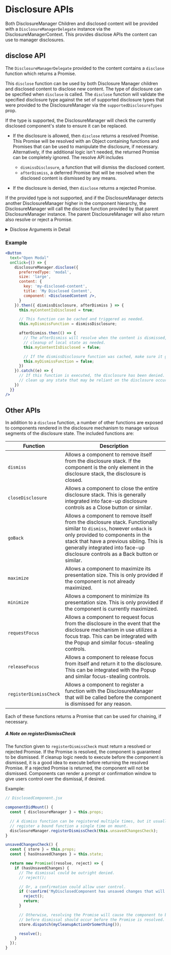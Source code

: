 
<Badge />

# Disclosure APIs
Both DisclosureManager Children and disclosed content will be provided with a `DisclosureManagerDelegate` instance via the DisclosureManagerContext. This provides disclose APIs the content can use to manager disclosures.

## disclose API
The `DisclosureManagerDelegate` provided to the content contains a `disclose` function which returns a Promise.

This `disclose` function can be used by both Disclosure Manager children and disclosed content to disclose new content. The type of disclosure can be specified when `disclose` is called. The `disclose` function will validate the specified disclosure type against the set of supported disclosure types that were provided to the DisclosureManager via the `supportedDisclosureTypes` prop.

If the type is supported, the DisclosureManager will check the currently disclosed component's state to ensure it can be replaced.

- If the disclosure is allowed,  then `disclose` returns a resolved Promise. This Promise will be resolved with an Object containing functions and Promises that can be used to manipulate the disclosure, if necessary. Alternatively, if the additional logic isn't needed, the returned Promise can be completely ignored. The resolve API includes
  -  `dismissDisclosure`, a function that will dismiss the disclosed content. 
  - `afterDismiss`, a deferred Promise that will be resolved when the disclosed content is dismissed by any means. 

- If the disclosure is denied, then `disclose` returns a rejected Promise. 

If the provided type is not supported, and if the DisclosureManager detects another DisclosureManager higher in the component hierarchy, the DisclosureManager will call the disclose function provided by that parent DisclosureManager instance. The parent DisclosureManager will also return also resolve or reject a Promise.


<details>
<summary>Disclose Arguments in Detail</summary>

```js
disclosureManager.disclose({
  /* REQUIRED: The content information associated to the component to be disclosed. */
  content: {
    /* REQUIRED: The React component to be disclosed. */
    component: PropTypes.node,

    /**
     * REQUIRED: The unique identifier of the component to disclosed. This key must be unique 
     * amongst the set of all actively disclosed component keys.
     */
    key: PropsTypes.string,
    
    /**
     * The title to associated to the component.
     */
    title: PropsTypes.string,
  },

  /**
   * The preferred disclosure type. This will be used to match the disclosure request to an appropriate
   * DisclosureManager. Depending on the structuring of managers in a given component, the preferredType
   * value may not be honored. If the provided preferredType is not supported by any present disclosure managers,
   * the root disclosure manager will perform the disclosure using its own disclosure type, regardless of the
   * preferredType value.
   */
  preferredType: PropsTypes.string,

  /**
   * The explicit `height` and `width` values for the disclosure. These values may not be honored due to the
   * disclosure type or the available viewport size.
   * `dimensions` should not be provided if a `size` is specified.
   */
  size: {
    /**
     * Supported `height` values include: `'240'`, `'420'`, `'600'`, `'690'`, `'780'`, `'870'`, `'960'`,
     * `'1140'`.
     */
    height: PropTypes.number,

    /**
     * Supported `width` values include: `'320'`, `'480'`, `'560'`, `'640'`, `'800'`, `'960'`, `'1120'`,
     * `'1280'`, `'1440'`, `'1600'`, `'1760'`, `'1920'`.
     */
    width: PropsTypes.number,
  },

  /**
   * The String size desired for the disclosure. One of `tiny`, `small`, `medium`, `large`, `huge`, or
   * `fullscreen`. The functional implementation of this size is determined by the component responsible for
   * providing the render prop to the DisclosureManager.
   *   > Note: `size` should not be provided if `dimensions` are specified.
   */
  size: PropsTypes.func,

  /**
   * Additional custom properties to override disclosed component props.
   * Currently is limited to `panelBehavior` property of slide panel manager. To set\override panelBehavior we could do `typeConfig: { panelBehavior: 'squish' }`.
   */
  typeConfig: PropsTypes.Object
}).then(() => {
  // do stuff
});
```
</details>

### Example
```jsx
<Button
  text="Open Modal"
  onClick={() => {
    disclosureManager.disclose({
      preferredType: 'modal',
      size: 'large',
      content: {
        key: 'my-disclosed-content',
        title: 'My Disclosed Content',
        component: <DisclosedContent />,
      }
    }).then({ dismissDisclosure, afterDismiss } => {
      this.myContentIsDisclosed = true;

      // This function can be cached and triggered as needed.
      this.myDismissFunction = dismissDisclosure;

      afterDismiss.then(() => {
        // The afterDismiss will resolve when the content is dismissed, allowing for
        // cleanup of local state as needed.
        this.myContentIsDisclosed = false;

        // If the dismissDisclosure function was cached, make sure it gets cleaned up.
        this.myDismissFunction = false;
      })
    }).catch((e) => {
      // If this function is executed, the disclosure has been denied. You can use this to
      // clean up any state that may be reliant on the disclosure occurring.
    })
  }}
/>
```

## Other APIs

In addition to a `disclose` function, a number of other functions are exposed to components rendered in the disclosure mechanism to manage various segments of the disclosure state. The included functions are:

|Function|Description|
|---|---|
|`dismiss`|Allows a component to remove itself from the disclosure stack. If the component is the only element in the disclosure stack, the disclosure is closed.|
|`closeDisclosure`|Allows a component to close the entire disclosure stack. This is generally integrated into face-up disclosure controls as a Close button or similar.|
|`goBack`|Allows a component to remove itself from the disclosure stack. Functionally similar to `dismiss`, however `onBack` is only provided to components in the stack that have a previous sibling. This is generally integrated into face-up disclosure controls as a Back button or similar.|
|`maximize`|Allows a component to maximize its presentation size. This is only provided if the component is not already maximized.|
|`minimize`|Allows a component to minimize its presentation size. This is only provided if the component is currently maximized.|
|`requestFocus`|Allows a component to request focus from the disclosure in the event that the disclosure mechanism in use utilizes a focus trap. This can be integrated with the Popup and similar focus-stealing controls.|
|`releaseFocus`|Allows a component to release focus from itself and return it to the disclosure. This can be integrated with the Popup and similar focus-stealing controls.|
|`registerDismissCheck`|Allows a component to register a function with the DisclosureManager that will be called before the component is dismissed for any reason.|

Each of these functions returns a Promise that can be used for chaining, if necessary.

##### A Note on registerDismissCheck

The function given to `registerDismissCheck` must return a resolved or rejected Promise. If the Promise is resolved, the component is guaranteed to be dismissed. If cleanup logic needs to execute before the component is dismissed, it is a good idea to execute before returning the resolved Promise. If a rejected Promise is returned, the component will not be dismissed. Components can render a prompt or confirmation window to give users control over the dismissal, if desired.

Example:
```jsx
// DisclosedComponent.jsx

componentDidMount() {
  const { disclosureManager } = this.props;

  // A dismiss function can be registered multiple times, but it usually makes sense to
  // register a bound function a single time on mount.
  disclosureManager.registerDismissCheck(this.unsavedChangesCheck);
}

unsavedChangesCheck() {
  const { store } = this.props;
  const { hasUnsavedChanges } = this.state;

  return new Promise((resolve, reject) => {
    if (hasUnsavedChanges) {
      // The dismissal could be outright denied.
      // reject();

      // Or, a confirmation could allow user control.
      if (!confirm('MyDisclosedComponent has unsaved changes that will be lost. Do you wish to continue?')) {
        reject();
        return;
      }

      // Otherwise, resolving the Promise will cause the component to be dismissed and unmounted. Any cleanup needed
      // before dismissal should occur before the Promise is resolved.
      store.dispatch(myCleanupActionOrSomething());

      resolve();
    }
  });
}
```
